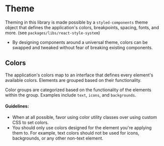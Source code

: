 
# Theme

Theming in this library is made possible by a `styled-components` theme object that defines the application's colors, breakpoints, spacing, fonts, and more.
(see `packages/libs/react-style-system`)

- By designing components around a universal theme, colors can be swapped and tweaked without fear of breaking existing components.

## Colors

The application's colors map to an interface that defines every element's available colors.  Elements are grouped based on their functionality.

Color groups are categorized based on the functionality of the elements within the group.  Examples include `text`, `icons`, and `backgrounds`.

#### Guidelines:
- When at all possible, favor using color utility classes over using custom CSS to set colors.
- You should only use colors designed for the element you're applying them to. For example, text colors should not be used for icons, backgrounds, or any other non-text element.
